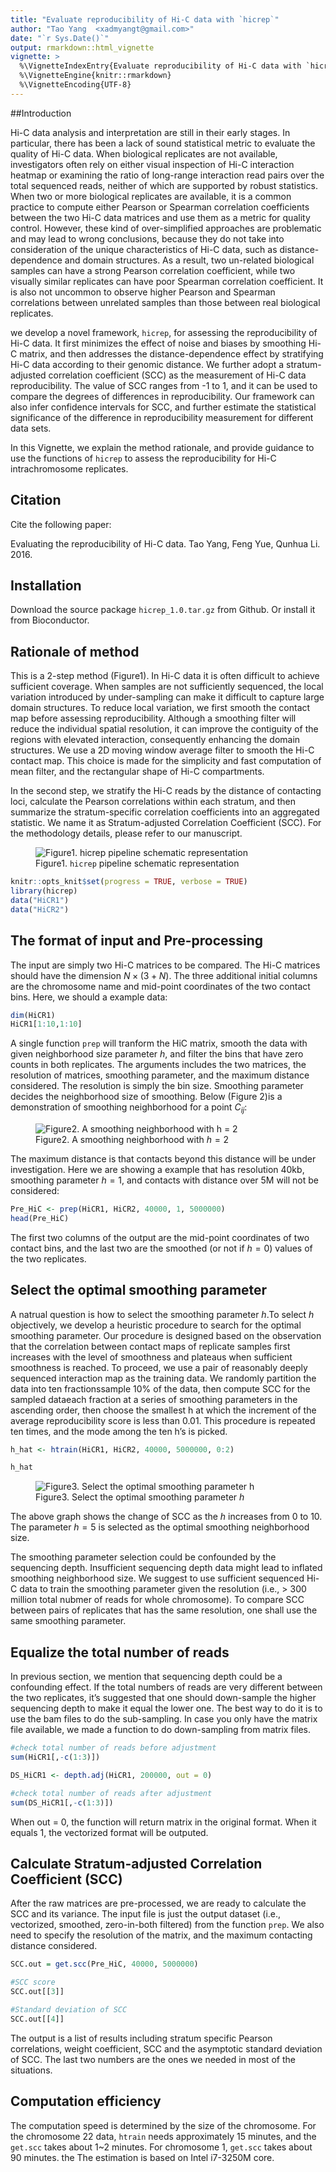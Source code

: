 ---
title: "Evaluate reproducibility of Hi-C data with `hicrep`"
author: "Tao Yang  <xadmyangt@gmail.com>"
date: "`r Sys.Date()`"
output: rmarkdown::html_vignette
vignette: >
  %\VignetteIndexEntry{Evaluate reproducibility of Hi-C data with `hicrep`}
  %\VignetteEngine{knitr::rmarkdown}
  %\VignetteEncoding{UTF-8}
---

##Introduction

Hi-C data analysis and interpretation are still in their early stages. In particular, there has been a lack of sound statistical metric to evaluate the quality of Hi-C data. When biological replicates are not available, investigators often rely on either visual inspection of Hi-C interaction heatmap or examining the ratio of long-range interaction read pairs over the total sequenced reads, neither of which are supported by robust statistics. When two or more biological replicates are available, it is a common practice to compute either Pearson or Spearman correlation coefficients between the two Hi-C data matrices and use them as a metric for quality control. However, these kind of over-simplified approaches are problematic and may lead to wrong conclusions, because they do not take into consideration of the unique characteristics of Hi-C data, such as distance-dependence and domain structures. As a result, two un-related biological samples can have a strong Pearson correlation coefficient, while two visually similar replicates can have poor Spearman correlation coefficient. It is also not uncommon to observe higher Pearson and Spearman correlations between unrelated samples than those between real biological replicates. 

we develop a novel framework, `hicrep`, for assessing the reproducibility of Hi-C data. It first minimizes the effect of noise and biases by smoothing Hi-C matrix, and then addresses the distance-dependence effect by stratifying Hi-C data according to their genomic distance. We further adopt a stratum-adjusted correlation coefficient (SCC) as the measurement of Hi-C data reproducibility. The value of SCC ranges from -1 to 1, and it can be used to compare the degrees of differences in reproducibility. Our framework can also infer confidence intervals for SCC, and further estimate the statistical significance of the difference in reproducibility measurement for different data sets. 


In this Vignette, we explain the method rationale, and provide guidance to use the functions of `hicrep` to assess the reproducibility for Hi-C intrachromosome replicates. 

## Citation

Cite the following paper:

Evaluating the reproducibility of Hi-C data. Tao Yang, Feng Yue, Qunhua Li. 2016.


## Installation

Download the source package `hicrep_1.0.tar.gz` from Github.
Or install it from Bioconductor.

## Rationale of method

This is a 2-step method (Figure1). In Hi-C data it is often difficult to achieve sufficient coverage. When samples are not sufficiently sequenced, the local variation introduced by under-sampling can make it difficult to capture large domain structures. To reduce local variation, we first smooth the contact map before assessing reproducibility. Although a smoothing filter will reduce the individual spatial resolution, it can improve the contiguity of the regions with elevated interaction, consequently enhancing the domain structures. We use a 2D moving window average filter to smooth the Hi-C contact map. This choice is made for the simplicity and fast computation of mean filter, and the rectangular shape of Hi-C compartments.
 
In the second step, we stratify the Hi-C reads by the distance of contacting loci, calculate the Pearson correlations within each stratum, and then summarize the stratum-specific correlation coefficients into an aggregated statistic. We name it as Stratum-adjusted Correlation Coefficient (SCC). For the methodology details, please refer to our manuscript.
 
![Figure1. `hicrep` pipeline schematic representation](https://raw.githubusercontent.com/MonkeyLB/hicrep/master/hicrep-pipeline.JPG)

```{r load_packages, include=FALSE}
knitr::opts_knit$set(progress = TRUE, verbose = TRUE)
library(hicrep)
data("HiCR1")
data("HiCR2")
```


## The format of input and Pre-processing

The input are simply two Hi-C matrices to be compared.  The Hi-C matrices should have the dimension $N\times(3+N)$. The three additional initial columns are the chromosome name and mid-point coordinates of the two contact bins. Here, we should a example data:

```{r}
dim(HiCR1)
HiCR1[1:10,1:10]
```

A single function `prep` will tranform the HiC matrix, smooth the data with given neighborhood size parameter $h$, and filter the bins that have zero counts in both replicates. The arguments includes the two matrices, the resolution of matrices, smoothing parameter, and the maximum distance considered. The resolution is simply the bin size. Smoothing parameter decides the neighborhood size of smoothing. Below (Figure 2)is a demonstration of smoothing neighborhood for a point $C_{ij}$:

![Figure2. A smoothing neighborhood with $h = 2$](https://raw.githubusercontent.com/MonkeyLB/hicrep/master/Smoothing_neighborhood.JPG)

The maximum distance is that contacts beyond this distance will be under investigation. Here we are showing a example that has resolution 40kb, smoothing parameter $h = 1$, and contacts with distance over 5M will not be considered:

```{r, eval=TRUE}
Pre_HiC <- prep(HiCR1, HiCR2, 40000, 1, 5000000)
head(Pre_HiC)
```
The first two columns of the output are the mid-point coordinates of two contact bins, and the last two are the smoothed (or not if $h = 0$) values of the two replicates.

## Select the optimal smoothing parameter

A natrual question is how to select the smoothing parameter $h$.To select $h$ objectively, we develop a heuristic procedure to search for the optimal smoothing parameter.  Our procedure is designed based on the observation that the correlation between contact maps of replicate samples first increases with the level of smoothness and plateaus when sufficient smoothness is reached. To proceed, we use a pair of reasonably deeply sequenced interaction map as the training data. We randomly partition the data into ten fractionssample 10% of the data, then compute SCC for the sampled dataeach fraction at a series of smoothing parameters in the ascending order, then choose the smallest h at which the increment of the average reproducibility  score is less than 0.01. This procedure is repeated ten times, and the mode among the ten h’s is picked.

```{r, eval=TRUE}
h_hat <- htrain(HiCR1, HiCR2, 40000, 5000000, 0:2)

h_hat
```

![Figure3. Select the optimal smoothing parameter $h$](https://raw.githubusercontent.com/MonkeyLB/hicrep/master/Smoothing_parameter.JPG)

The above graph shows the change of SCC as the $h$ increases from 0 to 10. The parameter $h=5$ is selected as the optimal smoothing neighborhood size.

The smoothing parameter selection could be confounded by the sequencing depth. Insufficient sequencing depth data might lead to inflated smoothing neighborhood size. We suggest to use sufficient sequenced Hi-C data to train the smoothing parameter given the resolution (i.e., > 300 million total nubmer of reads for whole chromosome). To compare SCC between pairs of replicates that has the same resolution, one shall use the same smoothing parameter.

## Equalize the total number of reads

In previous section, we mention that sequencing depth could be a confounding effect. If the total numbers of reads are very different between the two replicates, it's suggested that one should down-sample the higher sequencing depth to make it equal the lower one. The best way to do it is to use the bam files to do the sub-sampling. In case you only have the matrix file available, we made a function to do down-sampling from matrix files.

```{r}
#check total number of reads before adjustment
sum(HiCR1[,-c(1:3)])

DS_HiCR1 <- depth.adj(HiCR1, 200000, out = 0) 

#check total number of reads after adjustment
sum(DS_HiCR1[,-c(1:3)])

```
When out = 0, the function will return matrix in the original format. When it equals 1, the vectorized format will be outputed.


## Calculate Stratum-adjusted Correlation Coefficient (SCC)

After the raw matrices are pre-processed, we are ready to calculate the SCC and its variance. The input file is just the output dataset (i.e., vectorized, smoothed, zero-in-both filtered) from the function `prep`. We also need to specify the resolution of the matrix, and the maximum contacting distance considered.

```{r, eval=TRUE}
SCC.out = get.scc(Pre_HiC, 40000, 5000000)

#SCC score
SCC.out[[3]]

#Standard deviation of SCC
SCC.out[[4]]

```

The output is a list of results including stratum specific Pearson correlations, weight coefficient, SCC and the asymptotic standard deviation of SCC. The last two numbers are the ones we needed in most of the situations. 

## Computation efficiency

The computation speed is determined by the size of the chromosome. For the chromosome 22 data, `htrain` needs approximately 15 minutes, and the `get.scc` takes about 1~2 minutes. For chromosome 1, `get.scc` takes about 90 minutes. the The estimation is based on Intel i7-3250M core. 


